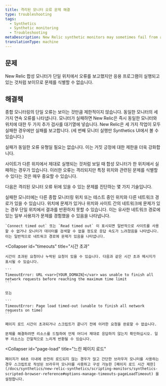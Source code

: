 ```yaml
---
title: 격리된 모니터 오류 문제 해결
type: troubleshooting
tags:
  - Synthetics
  - Synthetic monitoring
  - Troubleshooting
metaDescription: New Relic synthetic monitors may sometimes fail from a single location. Identify issues specific to a particular location to help troubleshoot.
translationType: machine
---
```


## 문제

New Relic 합성 모니터가 단일 위치에서 오류를 보고했지만 응용 프로그램이 실행되고 있는 것처럼 보이므로 문제를 식별할 수 없습니다.

## 해결책

종합 모니터링의 단일 오류는 보이는 것만큼 제한적이지 않습니다. 동일한 모니터의 세 가지 연속 오류를 나타냅니다. 모니터가 실패하면 New Relic은 즉시 동일한 모니터와 위치에 대한 두 가지 추가 검사를 대기열에 넣습니다. New Relic은 세 가지 작업이 모두 실패한 경우에만 실패를 보고합니다. (세 번째 모니터 실행만 Synthetics UI에서 볼 수 있습니다.)

실패가 동일한 오류 유형일 필요는 없습니다. 이는 거짓 긍정에 대한 제한을 더욱 강화합니다.

사이트가 다른 위치에서 제대로 실행되는 것처럼 보일 때 합성 모니터가 한 위치에서 실패하는 경우가 있습니다. 이러한 오류는 격리되지만 특정 위치와 관련된 문제를 식별할 수 있다는 것은 매우 중요할 수 있습니다.

다음은 격리된 모니터 오류 뒤에 있을 수 있는 문제를 진단하는 몇 가지 기술입니다.

<CollapserGroup>
  <Collapser
    id="network-path"
    title="네트워크 경로"
  >
    실패한 모니터에는 다른 종합 모니터링 위치 또는 테스트 중인 위치와 다른 네트워크 경로가 있을 수 있습니다. 위치에 문제가 있거나 위치와 사이트 간의 네트워크에 문제가 있는 경우 단일 위치에서 결과를 반환하지 못할 수 있습니다. 이는 유사한 네트워크 경로에 있는 일부 사용자가 문제를 경험했을 수 있음을 나타냅니다.

    `Connect timed out` 또는 `Read timed out` 이 표시되면 일반적으로 사이트를 사용할 수 없거나 모니터가 데이터를 검색할 수 없을 정도로 응답 속도가 느려졌음을 나타냅니다. 이는 일반적으로 네트워크 경로에 문제가 있음을 나타냅니다.
  </Collapser>

  <Collapser
    id="timeouts"
    title="시간 초과"
  >
    시간이 초과된 요청이나 누락된 요청이 있을 수 있습니다. 다음과 같은 시간 초과 메시지가 표시될 수 있습니다.

    ```
    TimeoutError: URL <var>{YOUR_DOMAIN}</var> was unable to finish all network requests before reaching the maximum time limit
    ```

    또는

    ```
    TimeoutError: Page load timed-out (unable to finish all network requests on time)
    ```

    페이지 로드 시간이 초과되거나 스크립트가 끝나기 전에 이러한 요청을 완료할 수 없습니다.

    문제를 해결하려면 리소스를 드릴하여 언제 어디서 제대로 응답하지 않는지 확인하십시오. 일부 리소스는 간헐적으로 느리게 반환될 수 있습니다.
  </Collapser>

  <Collapser
    id="page-load"
    title="느린 페이지 로드"
  >
    페이지가 60초 이내에 완전히 로드되지 않는 경우가 많고 간단한 브라우저 모니터를 사용하는 경우 스크립트로 작성된 브라우저 모니터를 사용하고 구성 가능한 [페이지 로드 시간 제한](/docs/synthetics/new-relic-synthetics/scripting-monitors/synthetics-scripted-browser-reference#options-manage-timeouts-pageLoadTimeout) 을 설정합니다.
  </Collapser>
</CollapserGroup>